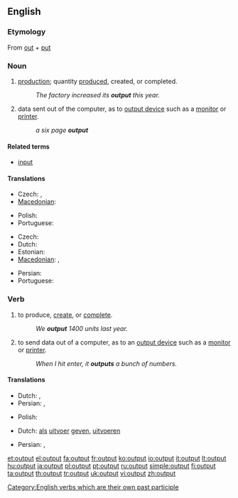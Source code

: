 ==English==
{{wikipedia}}

===Etymology===
From [[out]] + [[put]]

===Noun===
{{en-noun|s|-}}

# {{economics}} [[production]]; quantity [[produce]]d, created, or completed.
#: ''The factory increased its '''output''' this year.''
# {{computing}} data sent out of the computer, as to [[output device]] such as a [[monitor]] or [[printer]].
#: ''a six page '''output'''''

====Related terms====
* [[input]]

====Translations====
{{trans-top|production; quantity produced, created, or completed}}
* Czech: {{t-|cs|výstup|m}}, {{t-|cs|produkce|f}}
* [[Macedonian]]: {{t-|mk|производство|n|tr=proízvodstvo}}
{{trans-mid}}
* Polish: {{t|pl|produkcja}}
* Portuguese: {{t|pt|produção|f}}
{{trans-bottom}}

{{trans-top|data sent out of the computer}}
* Czech: {{t-|cs|výstup|m}}
* Dutch: {{t-|nl|uitvoer}}
* Estonian: {{t|et|väljund}}
* [[Macedonian]]: {{t|mk|излезен податок|m|tr=ízlezen pódatok}},  {{t|mk|излезни податоци|p|tr=ízlezni podátoci}}
{{trans-mid}}
* Persian: {{t|fa|برونداد|alt=بُرونداد|xs=Persian}}
* Portuguese: {{t+|pt|saída|f|alt=saída (de dados/informação)}}
{{trans-bottom}}

===Verb===
{{en-verb|outputs|outputting|output}}

# {{economics}} to produce, [[create]], or [[complete]].
#: ''We '''output''' 1400 units last year.''
# {{computing}} to send data out of a computer, as to an [[output device]] such as a [[monitor]] or [[printer]].
#: ''When I hit enter, it '''outputs''' a bunch of numbers.''

====Translations====
{{trans-top|produce or create}}
* Dutch: {{t-|nl|produceren}}, {{t-|nl|opleveren}}
* Persian: {{t|fa|فرآوردن|xs=Persian}}, {{t+|fa|تولید|xs=Persian}}
{{trans-mid}}
* Polish: {{t+|pl|produkować}}
{{trans-bottom}}

{{trans-top|send data to out of a computer}}
* Dutch: [[als]] [[uitvoer]] [[geven]], [[uitvoeren]]
{{trans-mid}}
* Persian: {{t|fa|بروندادن|alt=بُروندادن|xs=Persian}}, {{t|fa|برونداد|alt=بُرونداد|xs=Persian}}
{{trans-bottom}}

[[Category:English verbs which are their own past participle]]

[[et:output]]
[[el:output]]
[[fa:output]]
[[fr:output]]
[[ko:output]]
[[io:output]]
[[it:output]]
[[lt:output]]
[[hu:output]]
[[ja:output]]
[[pl:output]]
[[pt:output]]
[[ru:output]]
[[simple:output]]
[[fi:output]]
[[ta:output]]
[[th:output]]
[[tr:output]]
[[uk:output]]
[[vi:output]]
[[zh:output]]